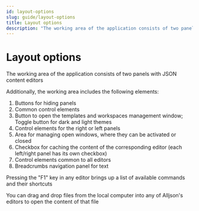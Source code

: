 ```yaml
---
id: layout-options
slug: guide/layout-options
title: Layout options
description: "The working area of the application consists of two panels with JSON content editors"
---
```


# Layout options

The working area of the application consists of two panels with JSON content editors


<ThemedImg
  name="Layout_options"
  alt="Layout options: Analyse and edit the text representation of JSON"
/>

Additionally, the working area includes the following elements:

1. Buttons for hiding panels
2. Common control elements
3. Button to open the templates and workspaces management window; Toggle button for dark and light themes
4. Control elements for the right or left panels
5. Area for managing open windows, where they can be activated or closed
6. Checkbox for caching the content of the corresponding editor (each left/right panel has its own checkbox)
7. Control elements common to all editors
8. Breadcrumbs navigation panel for text

Pressing the "F1" key in any editor brings up a list of available commands and their shortcuts

You can drag and drop files from the local computer into any of Alljson's editors to open the content of that file
